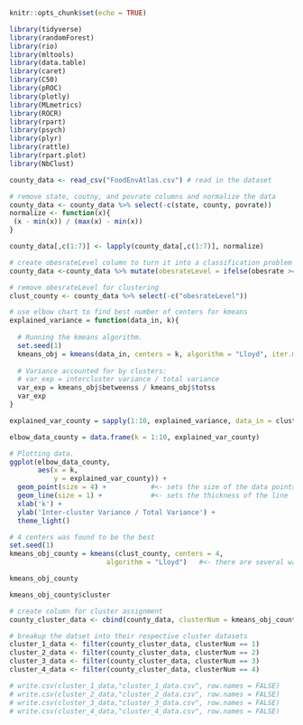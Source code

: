 ```r
knitr::opts_chunk$set(echo = TRUE)
```

```r
library(tidyverse)
library(randomForest)
library(rio)
library(mltools)
library(data.table)
library(caret)
library(C50)
library(pROC)
library(plotly)
library(MLmetrics)
library(ROCR)
library(rpart)
library(psych)
library(plyr)
library(rattle)
library(rpart.plot)
library(NbClust)

county_data <- read_csv("FoodEnvAtlas.csv") # read in the dataset

```

```r
# remove state, coutny, and povrate columns and normalize the data
county_data <- county_data %>% select(-c(state, county, povrate))
normalize <- function(x){
 (x - min(x)) / (max(x) - min(x))
}

county_data[,c(1:7)] <- lapply(county_data[,c(1:7)], normalize)

# create obesrateLevel column to turn it into a classification problem
county_data <-county_data %>% mutate(obesrateLevel = ifelse(obesrate >= 0.7, "high", "low")) %>% select(-obesrate)

# remove obesrateLevel for clustering
clust_county <- county_data %>% select(-c("obesrateLevel"))
```

```r
# use elbow chart to find best number of centers for kmeans
explained_variance = function(data_in, k){
  
  # Running the kmeans algorithm.
  set.seed(1)
  kmeans_obj = kmeans(data_in, centers = k, algorithm = "Lloyd", iter.max = 30)
  
  # Variance accounted for by clusters:
  # var_exp = intercluster variance / total variance
  var_exp = kmeans_obj$betweenss / kmeans_obj$totss
  var_exp  
}

explained_var_county = sapply(1:10, explained_variance, data_in = clust_county)

elbow_data_county = data.frame(k = 1:10, explained_var_county)

# Plotting data.
ggplot(elbow_data_county, 
       aes(x = k,  
           y = explained_var_county)) + 
  geom_point(size = 4) +           #<- sets the size of the data points
  geom_line(size = 1) +            #<- sets the thickness of the line
  xlab('k') + 
  ylab('Inter-cluster Variance / Total Variance') + 
  theme_light()

```

```r
# 4 centers was found to be the best
set.seed(1)
kmeans_obj_county = kmeans(clust_county, centers = 4, 
                        algorithm = "Lloyd")   #<- there are several ways of implementing

kmeans_obj_county

kmeans_obj_county$cluster

# create column for cluster assignment
county_cluster_data <- cbind(county_data, clusterNum = kmeans_obj_county$cluster)

# breakup the datset into their respective cluster datasets
cluster_1_data <- filter(county_cluster_data, clusterNum == 1)
cluster_2_data <- filter(county_cluster_data, clusterNum == 2)
cluster_3_data <- filter(county_cluster_data, clusterNum == 3)
cluster_4_data <- filter(county_cluster_data, clusterNum == 4)

# write.csv(cluster_1_data,"cluster_1_data.csv", row.names = FALSE)
# write.csv(cluster_2_data,"cluster_2_data.csv", row.names = FALSE)
# write.csv(cluster_3_data,"cluster_3_data.csv", row.names = FALSE)
# write.csv(cluster_4_data,"cluster_4_data.csv", row.names = FALSE)
```